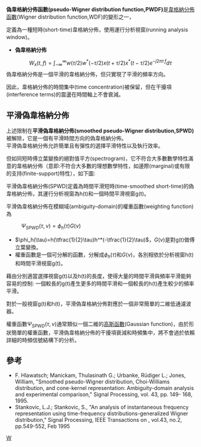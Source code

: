 '''偽韋格納分佈函數(pseudo-Wigner distribution function,PWDF)'''是[[韋格納分佈函數|韋格納分佈函數]](Wigner distribution function,WDF)的變形之一，

定義為一種短時(short-time)韋格納分佈，使用運行分析視窗(running analysis window)。

*'''偽韋格納分佈'''
:<math> W_x(t,f)=\int_{-\infty}^{\infty}w(\tau/2)w^*(-\tau/2)x(t+\tau/2)x^*(t-\tau/2)e^{-j2\pi\tau\,f}d\tau</math>
偽韋格納分佈是一個平滑的韋格納分佈，但只實現了平滑的頻率方向。

因此，韋格納分佈的時間集中(time concentration)被保留，但在干擾項(interference terms)的震盪在時間軸上不會衰減。

==平滑偽韋格納分佈==
上述限制在'''平滑偽韋格納分佈(smoothed pseudo-Wigner distribution,SPWD)'''被解除，它是一個有平滑時間方向的偽韋格納分佈。<br />
平滑偽韋格納分佈允許簡單且有彈性的選擇平滑特性以及執行效率。

但如同短時傅立葉變換的絕對值平方(spectrogram)，它不符合大多數數學特性滿意的韋格納分佈（意即:不符合大多數的理想數學特性，如邊際(marginal)或有限的支持(finite-support)特性），如下圖:



平滑偽韋格納分佈(SPWD)定義為時間平滑短時(time-smoothed short-time)的偽韋格納分佈，其運行分析視窗為h(t)和一個時間平滑視窗g(t)。

平滑偽韋格納分佈在模糊域(ambiguity-domain)的權重函數(weighting function)為
: <math>\Psi_{SPWD}(\tau,\nu)=\phi_h(\tau)G(\nu)</math> <br />
*<math>\phi_h(\tau)=h(\tfrac{1}{2}\tau)h^*(-\tfrac{1}{2}\tau)</math>，<math>G(\nu)</math>是對g(t)做傅立葉變換。
*權重函數是一個可分解的函數，分解成<math>\phi_h(\tau)</math>和<math>G(\nu)</math>，各別相依於分析視窗h(t)和時間平滑視窗g(t)。
藉由分別適當選擇視窗g(t)以及h(t)的長度，使得大量的時間平滑與頻率平滑能夠容易的控制:
一個較長的g(t)產生更多的時間平滑和一個較長的h(t)產生較少的頻率平滑。

對於一般視窗g(t)和h(t)，平滑偽韋格納分佈對應於一個非常簡單的二維低通濾波器。

權重函數<math>\Psi_{SPWD}(\tau,\nu)</math>通常類似一個二維的[[高斯函數|高斯函數]](Gaussian function)，由於形狀簡單的權重函數，平滑偽韋格納分佈的干擾項衰減和時頻集中，將不會過於依賴詳細的時頻信號結構下的分析。

==參考==
*F. Hlawatsch; Manickam, Thulasinath G.; Urbanke, Rüdiger L.; Jones, William, "Smoothed pseudo-Wigner distribution, Choi-Williams distribution, and cone-kernel representation: Ambiguity-domain analysis and experimental comparison," Signal Processing, vol. 43, pp. 149- 168, 1995.
*Stankovic, L.J.; Stankovic, S., "An analysis of instantaneous frequency representation using time-frequency distributions-generalized Wigner distribution," Signal Processing, IEEE Transactions on , vol.43, no.2, pp.549-552, Feb 1995
[[Category:连续分布|W]]